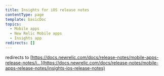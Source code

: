 ```yaml
---
title: Insights for iOS release notes
contentType: page
template: basicDoc
topics:
  - Mobile apps
  - New Relic Mobile apps
  - Insights app
redirects: []
---
```


redirects to [https://docs.newrelic.com/docs/release-notes/mobile-apps-release-notes/i...](https://docs.newrelic.com/docs/release-notes/mobile-apps-release-notes/insights-ios-release-notes)
